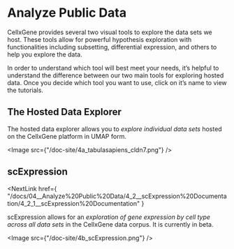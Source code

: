 # Analyze Public Data

CellxGene provides several two visual tools to explore the data sets we host. These tools allow for powerful hypothesis exploration with functionalities including subsetting, differential expression, and others to help you explore the data.

In order to understand which tool will best meet your needs, it’s helpful to understand the difference between our two main tools for exploring hosted data. Once you decide which tool you want to use, click on it’s name to view the tutorials.

## The Hosted Data Explorer

The hosted data explorer allows you to _explore individual data sets_ hosted on the CellxGene platform in UMAP form.

<Image src={"/doc-site/4a_tabulasapiens_cldn7.png"} />

## scExpression

<NextLink
  href={
    "/docs/04__Analyze%20Public%20Data/4_2__scExpression%20Documentation/4_2_1__scExpression%20Documentation"
  }
>
  scExpression
</NextLink> allows for an _exploration of gene expression by cell type across all
data sets_ in the CellxGene data corpus. It is currently in beta.

<Image src={"/doc-site/4b_scExpression.png"} />
